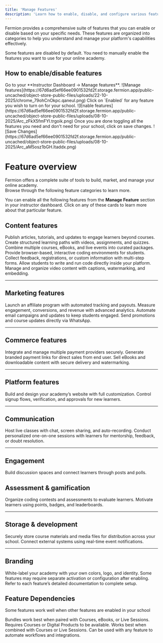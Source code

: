 ```yaml
---
title: 'Manage Features'
description: 'Learn how to enable, disable, and configure various features available to instructors on the platform.'
---
```


Fermion provides a comprehensive suite of features that you can enable or disable based on your specific needs. These features are organized into categories to help you understand and manage your platform's capabilities effectively.

<Info>
Some features are disabled by default. You need to manually enable the features you want to use for your online academy.
</Info>

## How to enable/disable features
<Steps>
    <Step title="Navigate to Manage features">
    Go to your **Instructor Dashboard → Manage features**.
    ![Manage features](https://67d6ad5ef66ee0901532fd2f.storage.fermion.app/public-uncached/object-store-public-files/uploads/22-10-2025/chrome_79ohCnOkpc.qaneul.png)
    </Step>
    <Step title="Enable features">
    Click on `Enabled` for any feature you wish to turn on for your school.
    ![Enable features](https://67d6ad5ef66ee0901532fd2f.storage.fermion.app/public-uncached/object-store-public-files/uploads/08-10-2025/Arc_zFkX5fmFYl.trgoik.png)
    </Step>
    <Step title="Save changes">
    Once you are done toggling all the features you need and don't need for your school, click on save changes.
    ![Save Changes](https://67d6ad5ef66ee0901532fd2f.storage.fermion.app/public-uncached/object-store-public-files/uploads/08-10-2025/Arc_aM5osz1bGH.ltaddx.png)
    </Step>

</Steps>


# Feature overview

Fermion offers a complete suite of tools to build, market, and manage your online academy.  
Browse through the following feature categories to learn more. 

You can enable all the following features from the **Manage Feature** section in your instructor dashboard. Click on any of these cards to learn more about that particular feature.

## Content features

<Columns cols={2}>
  <Card title="Blogs" href="/custom-landing-pages/blogs">
    Publish articles, tutorials, and updates to engage learners beyond courses.
  </Card>
  <Card title="Courses" href="/setting-up-course/prerequisites">
    Create structured learning paths with videos, assignments, and quizzes.
  </Card>
  <Card title="Bundles" href="/setting-up-course/bundle">
    Combine multiple courses, eBooks, and live events into curated packages.
  </Card>
  <Card title="Coding Labs" href="/creating-coding-labs/what-are-coding-labs">
    Provide browser-based, interactive coding environments for students.
  </Card>
  <Card title="Forms" href="/forms/introduction">
    Collect feedback, registrations, or custom information with multi-step forms.
  </Card>
  <Card title="Online Compiler" href="/creating-io-coding-labs/compile-api">
    Allow students to write and run code directly inside your platform.
  </Card>
  <Card title="Video Library" href="/recorded-videos/introduction">
    Manage and organize video content with captions, watermarking, and embedding.
  </Card>
</Columns>

---

## Marketing features

<Columns cols={2}>
  <Card title="Affiliate Marketing" href="/marketing-tools/affiliate-marketing">
    Launch an affiliate program with automated tracking and payouts.
  </Card>
  <Card title="Analytics" href="/manage-settings/school-analytics">
    Measure engagement, conversions, and revenue with advanced analytics.
  </Card>
  <Card title="Email Marketing" href="/marketing-tools/email-automation">
    Automate email campaigns and updates to keep students engaged.
  </Card>
  <Card title="WhatsApp Marketing" href="/marketing-tools/whatsapp-automation">
    Send promotions and course updates directly via WhatsApp.
  </Card>
</Columns>

---

## Commerce features

<Columns cols={2}>
  <Card title="Custom Payment Gateways" href="/setup-pricing/payment-gateway">
    Integrate and manage multiple payment providers securely.
  </Card>
  <Card title="Custom Payment Links" href="/setup-pricing/custom-payment-links">
    Generate branded payment links for direct sales from end user.
  </Card>
  <Card title="Digital Products" href="/ebooks/introduction">
    Sell eBooks and downloadable content with secure delivery and watermarking.
  </Card>
</Columns>

---

## Platform features

<Columns cols={2}>
  <Card title="Custom Website" href="/custom-landing-pages/introduction">
    Build and design your academy’s website with full customization.
  </Card>
  <Card title="New User Registration">
    Control signup flows, verification, and approvals for new learners.
  </Card>
</Columns>

---

## Communication 

<Columns cols={2}>
  <Card title="Live Sessions" href="/live-classes/what-are-live-classes">
    Host live classes with chat, screen sharing, and auto-recording.
  </Card>
  <Card title="1:1 Calls" href="/live-classes/one-one-calls">
    Conduct personalized one-on-one sessions with learners for mentorship, feedback, or doubt resolution.
  </Card>
</Columns>

---

## Engagement

<Columns cols={1}>
  <Card title="Community" href="/community/what-are-communities">
    Build discussion spaces and connect learners through posts and polls.
  </Card>

</Columns>


## Assessment & gamification

<Columns cols={2}>
  <Card title="Contests" href="/contests/introduction">
    Organize coding contests and assessments to evaluate learners.
  </Card>
  <Card title="Gamification" href="/gamification/introduction">
    Motivate learners using points, badges, and leaderboards.
  </Card>
</Columns>

---

## Storage & development

<Columns cols={2}>
  <Card title="Object Storage" href="/digital-products/object-storage">
    Securely store course materials and media files for distribution across your school.
  </Card>
  <Card title="Webhooks" href="/webhooks/what-is-webhook">
    Connect external systems using real-time event notifications.
  </Card>
</Columns>

---

## Branding

<Columns cols={2}>
  <Card title="Remove Fermion Branding">
    White-label your academy with your own colors, logo, and identity.
  </Card>
</Columns>


<Warning>
Some features may require separate activation or configuration after enabling.  
Refer to each feature’s detailed documentation to complete setup.
</Warning>


## Feature Dependencies

Some features work well when other features are enabled in your school

<Columns cols={2}>
  <Card title="Bundles + Courses" href="/setting-up-course/bundle">
    Bundles work best when paired with Courses, eBooks, or Live Sessions.
  </Card>
  <Card title="Affiliate Marketing + Products" href="/marketing-tools/affiliate-marketing">
    Requires Courses or Digital Products to be available.
  </Card>
  <Card title="Community + Courses" href="/community/what-are-communities">
    Works best when combined with Courses or Live Sessions.
  </Card>
  <Card title="Webhooks + Integrations" href="/webhooks/what-is-webhook">
    Can be used with any feature to automate workflows and integrations.
  </Card>
</Columns>
